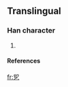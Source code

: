 ==Translingual==
===Han character===
{{Han char|rn=5|rad=乙|as=05|sn=6|four=|canj=竹中弓 (HLN)}}
# {{defn|Han}}
====References====
{{Han ref|kx=0084.141|dj=0171.190|hdz=10053.081|uh=4E6E|ud=20078}}



[[fr:乮]]